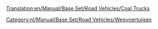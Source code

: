 [[Translation:en/Manual/Base Set/Road Vehicles/Coal Trucks]]

{{nl/Manual/Base Set/Road Vehicles/Wegvoertuig|name     = Balogh Kolentruck
  |img      = en/Manual/Base Set/Road Vehicles/Balogh Coal Truck.png
  |price    = £4.428 (€8.856) 
  |speed    = 30 mph (48 km/h)
  |annual   = £421 (€842)
  |designed = 1935
  |life     = 15
  |capacity = 20 ton kolen
}}
{{nl/Manual/Base Set/Road Vehicles/Wegvoertuig|name     = Uhl Kolentruck
  |img      = en/Manual/Base Set/Road Vehicles/Uhl Coal Truck.png
  |price    = £5.248 (€10.496)
  |speed    = 55 mph (88 km/h)
  |annual   = £787 (€1.574)
  |designed = 1975
  |life     = 15
  |capacity = 25 ton kolen
}}
{{nl/Manual/Base Set/Road Vehicles/Wegvoertuig|name     = DW Kolentruck
  |img      = en/Manual/Base Set/Road Vehicles/DW Coal Truck.png
  |price    = £5.658 (€11.316) 
  |speed    = 70 mph (112 km/h)
  |annual   = £1.125 (€2.250)
  |designed = 2014
  |life     = 15
  |capacity = 28 ton kolen
}}
[[Category:nl/Manual/Base Set/Road Vehicles/Wegvoertuigen]]